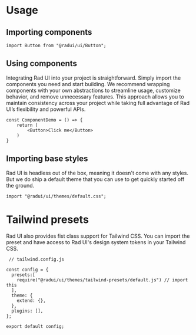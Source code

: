 # Usage

## Importing components


```tsx
import Button from "@radui/ui/Button";
```

## Using components
Integrating Rad UI into your project is straightforward. Simply import the components you need and start building. We recommend wrapping components with your own abstractions to streamline usage, customize behavior, and remove unnecessary features. This approach allows you to maintain consistency across your project while taking full advantage of Rad UI’s flexibility and powerful APIs.

```tsx
const ComponentDemo = () => {
    return (
        <Button>Click me</Button>
    )
}
```

## Importing base styles
Rad UI is headless out of the box, meaning it doesn't come with any styles. But we do ship a default theme that you can use to get quickly started off the ground.

```tsx
import "@radui/ui/themes/default.css";
```

# Tailwind presets
Rad UI also provides fist class support for Tailwind CSS. You can import the preset and have access to Rad UI's design system tokens in your Tailwind CSS.

```tsx
 // tailwind.config.js

const config = {
  presets:[
    require("@radui/ui/themes/tailwind-presets/default.js") // import this
  ],
  theme: {
    extend: {},
  },
  plugins: [],
};

export default config;
```





